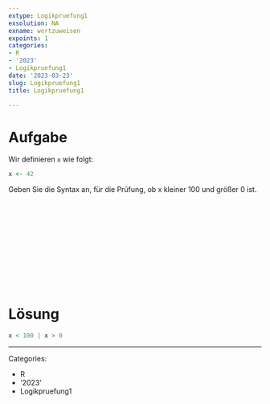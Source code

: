 ```yaml
---
extype: Logikpruefung1
exsolution: NA
exname: wertzuweisen
expoints: 1
categories:
- R
- '2023'
- Logikpruefung1
date: '2023-03-23'
slug: Logikpruefung1
title: Logikpruefung1

---
```







# Aufgabe

Wir definieren `x` wie folgt:

```r
x <- 42
```

Geben Sie die Syntax an, für die Prüfung, ob x kleiner 100 und größer 0 ist.



</br>
</br>
</br>
</br>
</br>
</br>
</br>
</br>
</br>
</br>

# Lösung

```r
x < 100 | x > 0
```





---

Categories: 

- R
- '2023'
- Logikpruefung1

